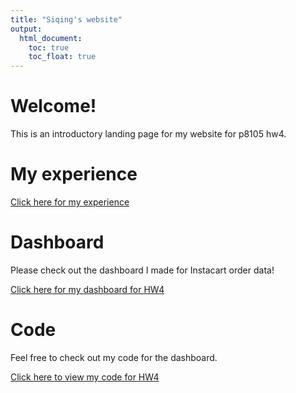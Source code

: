 ```yaml
---
title: "Siqing's website"
output: 
  html_document:
    toc: true
    toc_float: true
---
```


# Welcome!
This is an introductory landing page for my website for p8105 hw4. 


# My experience
[Click here for my experience](experience.html)


# Dashboard
Please check out the dashboard I made for Instacart order data! 

[Click here for my dashboard for HW4](dashboard.html)


# Code
Feel free to check out my code for the dashboard. 

[Click here to view my code for HW4](plots.html)